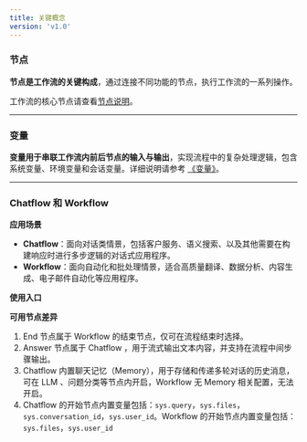 ```yaml
---
title: 关键概念
version: 'v1.0'
---
```


### 节点

**节点是工作流的关键构成**，通过连接不同功能的节点，执行工作流的一系列操作。

工作流的核心节点请查看[节点说明](node/)。

***

### 变量

**变量用于串联工作流内前后节点的输入与输出**，实现流程中的复杂处理逻辑，包含系统变量、环境变量和会话变量。详细说明请参考 [《变量》](variables.md)。

***

### Chatflow 和 Workflow

**应用场景**

* **Chatflow**：面向对话类情景，包括客户服务、语义搜索、以及其他需要在构建响应时进行多步逻辑的对话式应用程序。
* **Workflow**：面向自动化和批处理情景，适合高质量翻译、数据分析、内容生成、电子邮件自动化等应用程序。

**使用入口**

**可用节点差异**

1. End 节点属于 Workflow 的结束节点，仅可在流程结束时选择。
2. Answer 节点属于 Chatflow ，用于流式输出文本内容，并支持在流程中间步骤输出。
3. Chatflow 内置聊天记忆（Memory），用于存储和传递多轮对话的历史消息，可在 LLM 、问题分类等节点内开启，Workflow 无 Memory 相关配置，无法开启。
4. Chatflow 的开始节点内置变量包括：`sys.query`，`sys.files`，`sys.conversation_id`，`sys.user_id`。Workflow 的开始节点内置变量包括：`sys.files`，`sys.user_id`
